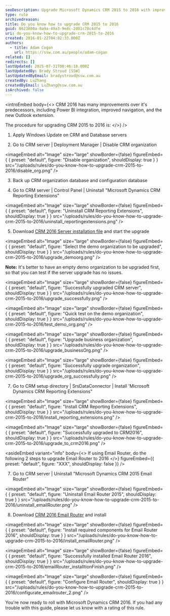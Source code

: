 ```yaml
---
seoDescription: Upgrade Microsoft Dynamics CRM 2015 to 2016 with improved navigation and Power BI integration.
type: rule
archivedreason:
title: Do you know how to upgrade CRM 2015 to 2016
guid: 8623800a-0a9a-49a3-9edc-2d01c78c4dfe
uri: do-you-know-how-to-upgrade-crm-2015-to-2016
created: 2016-01-22T04:02:33.000Z
authors:
  - title: Adam Cogan
    url: https://ssw.com.au/people/adam-cogan
related: []
redirects: []
lastUpdated: 2025-07-31T00:46:18.000Z
lastUpdatedBy: Brady Stroud [SSW]
lastUpdatedByEmail: bradystroud@ssw.com.au
createdBy: LuZhang
createdByEmail: LuZhang@ssw.com.au
isArchived: false
---
```


<introEmbed
  body={<>
CRM 2016 has many improvements over it's predecessors, including Power BI integration, improved navigation, and the new Outlook extension.

The procedure for upgrading CRM 2015 to 2016 is:
  </>}
/>
1. Apply Windows Update on CRM and Database servers

2. Go to CRM server | Deployment Manager | Disable CRM organization
   
<imageEmbed
  alt="Image"
  size="large"
  showBorder={false}
  figureEmbed={ {
    preset: "default",
    figure: "Disable organization",
    shouldDisplay: true
  } }
  src="/uploads/rules/do-you-know-how-to-upgrade-crm-2015-to-2016/disable_org.png"
/>


3. Back up CRM organization database and configuration database

4. Go to CRM server | Control Panel | Uninstall "Microsoft Dynamics CRM Reporting Extensions"
   
<imageEmbed
  alt="Image"
  size="large"
  showBorder={false}
  figureEmbed={ {
    preset: "default",
    figure: "Uninstall CRM Reporting Extensions",
    shouldDisplay: true
  } }
  src="/uploads/rules/do-you-know-how-to-upgrade-crm-2015-to-2016/uninstall_reportingextensions.png"
/>


5. Download [CRM 2016 Server installation file](https://www.microsoft.com/en-us/download/details.aspx?id=50372&WT.mc_id=DX-MVP-33518) and start the upgrade

   
<imageEmbed
  alt="Image"
  size="large"
  showBorder={false}
  figureEmbed={ {
    preset: "default",
    figure: "Select the demo organization to be upgraded",
    shouldDisplay: true
  } }
  src="/uploads/rules/do-you-know-how-to-upgrade-crm-2015-to-2016/upgrade_demoorg.png"
/>


   **Note:** It's better to have an empty demo organization to be upgraded first, so that you can test if the server upgrade has no issues.

   
<imageEmbed
  alt="Image"
  size="large"
  showBorder={false}
  figureEmbed={ {
    preset: "default",
    figure: "Successfully upgraded CRM server",
    shouldDisplay: true
  } }
  src="/uploads/rules/do-you-know-how-to-upgrade-crm-2015-to-2016/upgrade_successfully.png"
/>

   
<imageEmbed
  alt="Image"
  size="large"
  showBorder={false}
  figureEmbed={ {
    preset: "default",
    figure: "Quick test on the demo organization",
    shouldDisplay: true
  } }
  src="/uploads/rules/do-you-know-how-to-upgrade-crm-2015-to-2016/test_demo_org.png"
/>

   
<imageEmbed
  alt="Image"
  size="large"
  showBorder={false}
  figureEmbed={ {
    preset: "default",
    figure: "Upgrade business organization",
    shouldDisplay: true
  } }
  src="/uploads/rules/do-you-know-how-to-upgrade-crm-2015-to-2016/upgrade_businessOrg.png"
/>

   
<imageEmbed
  alt="Image"
  size="large"
  showBorder={false}
  figureEmbed={ {
    preset: "default",
    figure: "Successfully upgrade organization",
    shouldDisplay: true
  } }
  src="/uploads/rules/do-you-know-how-to-upgrade-crm-2015-to-2016/upgrade_org_successfully.png"
/>


7. Go to CRM setup directory | SrsDataConnector | Install 'Microsoft Dynamics CRM Reporting Extensions"
   
<imageEmbed
  alt="Image"
  size="large"
  showBorder={false}
  figureEmbed={ {
    preset: "default",
    figure: "Install CRM Reporting Extensions",
    shouldDisplay: true
  } }
  src="/uploads/rules/do-you-know-how-to-upgrade-crm-2015-to-2016/install_reporting_extensions.png"
/>

   
<imageEmbed
  alt="Image"
  size="large"
  showBorder={false}
  figureEmbed={ {
    preset: "default",
    figure: "Successfully upgraded to CRM2016",
    shouldDisplay: true
  } }
  src="/uploads/rules/do-you-know-how-to-upgrade-crm-2015-to-2016/upgrade_to_crm2016.png"
/>



<asideEmbed
  variant="info"
  body={<>
    If using Email Router, do the following 2 steps to upgrade Email Router to 2016
  </>}
  figureEmbed={{
    preset: "default",
    figure: "XXX",
    shouldDisplay: false
  }}
/>


7. Go to CRM server | Uninstall "Microsoft Dynamics CRM 2015 Email Router"
   
<imageEmbed
  alt="Image"
  size="large"
  showBorder={false}
  figureEmbed={ {
    preset: "default",
    figure: "Uninstall Email Router 2015",
    shouldDisplay: true
  } }
  src="/uploads/rules/do-you-know-how-to-upgrade-crm-2015-to-2016/uninstall_emailRouter.png"
/>


8. Download [CRM 2016 Email Router](https://www.microsoft.com/en-us/download/details.aspx?id=50373&WT.mc_id=DX-MVP-33518) and install
   
<imageEmbed
  alt="Image"
  size="large"
  showBorder={false}
  figureEmbed={ {
    preset: "default",
    figure: "Install required components for Email Router 2016",
    shouldDisplay: true
  } }
  src="/uploads/rules/do-you-know-how-to-upgrade-crm-2015-to-2016/install_emailRouter.png"
/>

   
<imageEmbed
  alt="Image"
  size="large"
  showBorder={false}
  figureEmbed={ {
    preset: "default",
    figure: "Successfully installed Email Router 2016",
    shouldDisplay: true
  } }
  src="/uploads/rules/do-you-know-how-to-upgrade-crm-2015-to-2016/emailRouter_installtionFinish.png"
/>

   
<imageEmbed
  alt="Image"
  size="large"
  showBorder={false}
  figureEmbed={ {
    preset: "default",
    figure: "Configure Email Router",
    shouldDisplay: true
  } }
  src="/uploads/rules/do-you-know-how-to-upgrade-crm-2015-to-2016/configurate_emailrouter_2.png"
/>


You're now ready to roll with Microsoft Dynamics CRM 2016. If you had any trouble with this guide, please let us know with a rating of this rule.
